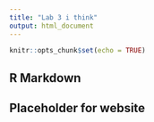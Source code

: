 ```yaml
---
title: "Lab 3 i think"
output: html_document
---
```


```r
knitr::opts_chunk$set(echo = TRUE)
```

## R Markdown

## Placeholder for website

